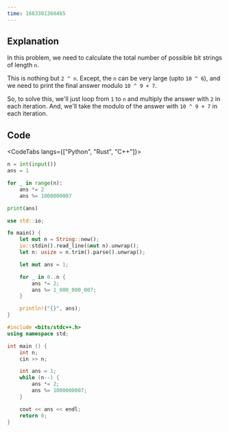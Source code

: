 ```yaml
---
time: 1683301360465 
---
```


## Explanation



In this problem, we need to calculate the total number of possible bit strings of length `n`.



This is nothing but `2 ^ n`. Except, the `n` can be very large (upto `10 ^ 6`), and we need to print the final answer modulo `10 ^ 9 + 7`.



So, to solve this, we'll just loop from `1` to `n` and multiply the answer with `2` in each iteration. And, we'll take the modulo of the answer with `10 ^ 9 + 7` in each iteration.

## Code



<CodeTabs langs={["Python", "Rust", "C++"]}>

```python
n = int(input())
ans = 1

for _ in range(n):
    ans *= 2
    ans %= 1000000007

print(ans)
```

```rust
use std::io;

fn main() {
    let mut n = String::new();
    io::stdin().read_line(&mut n).unwrap();
    let n: usize = n.trim().parse().unwrap();

    let mut ans = 1;

    for _ in 0..n {
        ans *= 2;
        ans %= 1_000_000_007;
    }

    println!("{}", ans);
}
```

```cpp
#include <bits/stdc++.h>
using namespace std;

int main () {
    int n;
    cin >> n;

    int ans = 1;
    while (n--) {
        ans *= 2;
        ans %= 1000000007;
    }

    cout << ans << endl;
    return 0;
}
```


</CodeTabs>
